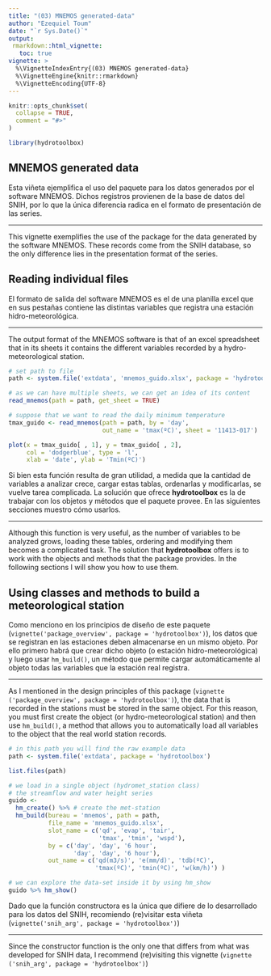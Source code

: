 ```yaml
---
title: "(03) MNEMOS generated-data"
author: "Ezequiel Toum"
date: "`r Sys.Date()`"
output: 
 rmarkdown::html_vignette:
   toc: true
vignette: >
  %\VignetteIndexEntry{(03) MNEMOS generated-data}
  %\VignetteEngine{knitr::rmarkdown}
  %\VignetteEncoding{UTF-8}
---
```


```r
knitr::opts_chunk$set(
  collapse = TRUE,
  comment = "#>"
)
```

```r
library(hydrotoolbox)
```

## MNEMOS generated data

Esta viñeta ejemplifica el uso del paquete para los datos generados por el software 
MNEMOS. Dichos registros provienen de la base de datos del SNIH, por lo que la única
diferencia radica en el formato de presentación de las series. 

***

This vignette exemplifies the use of the package for the data generated by the software
MNEMOS. These records come from the SNIH database, so the only difference lies 
in the presentation format of the series.

## Reading individual files

El formato de salida del software MNEMOS es el de una planilla excel que en sus pestañas 
contiene las distintas variables que registra una estación hidro-meteorológica. 

***

The output format of the MNEMOS software is that of an excel spreadsheet that in its sheets
it contains the different variables recorded by a hydro-meteorological station.


```r
# set path to file
path <- system.file('extdata', 'mnemos_guido.xlsx', package = 'hydrotoolbox') 

# as we can have multiple sheets, we can get an idea of its content
read_mnemos(path = path, get_sheet = TRUE)

# suppose that we want to read the daily minimum temperature
tmax_guido <- read_mnemos(path = path, by = 'day',
                          out_name = 'tmax(ºC)', sheet = '11413-017')

plot(x = tmax_guido[ , 1], y = tmax_guido[ , 2],
     col = 'dodgerblue', type = 'l', 
     xlab = 'date', ylab = 'Tmin(ºC)')

```

Si bien esta función resulta de gran utilidad, a medida que la cantidad de variables a analizar
crece, cargar estas tablas, ordenarlas y modificarlas, se vuelve tarea complicada. La solución
que ofrece **hydrotoolbox** es la de trabajar con los objetos y métodos que el paquete provee. 
En las siguientes secciones muestro cómo usarlos. 

***
 
Although this function is very useful, as the number of variables to be analyzed
grows, loading these tables, ordering and modifying them becomes a complicated task. 
The solution that **hydrotoolbox** offers is to work with the objects and methods 
that the package provides. In the following sections I will show you how to use them.


## Using classes and methods to build a meteorological station

Como menciono en los principios de diseño de este paquete (`vignette('package_overview', package = 'hydrotoolbox')`), los datos que se registran en las estaciones deben almacenarse en un mismo
objeto. Por ello primero habrá que crear dicho objeto (o estación hidro-meteorológica) y luego
usar `hm_build()`, un método que permite cargar automáticamente al objeto todas las variables
que la estación real registra. 

***

As I mentioned in the design principles of this package (`vignette ('package_overview', package = 'hydrotoolbox')`), the data that is recorded in the stations must be stored in the same
object. For this reason, you must first create the object (or hydro-meteorological station) and
then use `hm_build()`, a method that allows you to automatically load all variables to the object
that the real world station records.

```r
# in this path you will find the raw example data 
path <- system.file('extdata', package = 'hydrotoolbox')

list.files(path)

# we load in a single object (hydromet_station class)
# the streamflow and water height series
guido <- 
  hm_create() %>% # create the met-station
  hm_build(bureau = 'mnemos', path = path,
           file_name = 'mnemos_guido.xlsx',
           slot_name = c('qd', 'evap', 'tair',
                         'tmax', 'tmin', 'wspd'),
           by = c('day', 'day', '6 hour', 
                  'day', 'day', '6 hour'), 
           out_name = c('qd(m3/s)', 'e(mm/d)', 'tdb(ºC)',
                        'tmax(ºC)', 'tmin(ºC)', 'w(km/h)') ) 

# we can explore the data-set inside it by using hm_show
guido %>% hm_show()
```

Dado que la función constructora es la única que difiere de lo desarrollado para 
los datos del SNIH, recomiendo (re)visitar esta viñeta (`vignette('snih_arg', package = 'hydrotoolbox')`)

***

Since the constructor function is the only one that differs from what was developed for
SNIH data, I recommend (re)visiting this vignette (`vignette ('snih_arg', package = 'hydrotoolbox')`)

